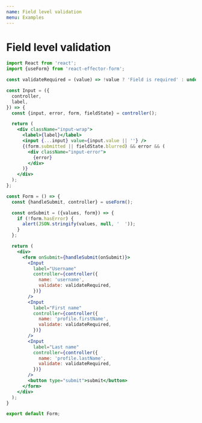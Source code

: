 ```yaml
---
name: Field level validation
menu: Examples
---
```


# Field level validation

<Playground>
  <FieldLevelValidation />
</Playground>

```jsx
import React from 'react';
import {useForm} from 'react-effector-form';

const validateRequired = (value) => !value ? 'Field is required' : undefined;

const Input = ({
  controller,
  label,
}) => {
  const {input, error, form, fieldState} = controller();

  return (
    <div className="input-wrap">
      <label>{label}</label>
      <input {...input} value={input.value || ''} />
      {(form.submitted || fieldState.blurred) && error && (
        <div className="input-error">
          {error}
        </div>
      )}
    </div>
  );
};

const Form = () => {
  const {handleSubmit, controller} = useForm();

  const onSubmit = ({values, form}) => {
    if (!form.hasError) {
      alert(JSON.stringify(values, null, '  '));
    }
  };

  return (
    <div>
      <form onSubmit={handleSubmit(onSubmit)}>
        <Input
          label="Username"
          controller={controller({
            name: 'username',
            validate: validateRequired,
          })}
        />
        <Input
          label="First name"
          controller={controller({
            name: 'profile.firstName',
            validate: validateRequired,
          })}
        />
        <Input
          label="Last name"
          controller={controller({
            name: 'profile.lastName',
            validate: validateRequired,
          })}
        />
        <button type="submit">submit</button>
      </form>
    </div>
  );
}

export default Form;
```
